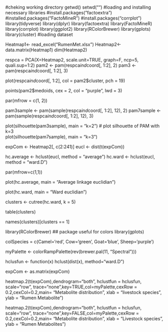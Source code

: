 #####
#cheking working directory
getwd()
setwd("")
#loading and installing necessary libraries
#install.packages("factoextra")
#installed.packages("FactoMineR")
#install.packages("corrplot")
library(tidyverse)
library(dplyr)
library(factoextra)
library(FactoMineR)
library(corrplot)
library(ggplot2)
library(RColorBrewer)
library(gplots)
library(cluster)
#loading dataset

Heatmap1<- read_excel("RumenMet.xlsx")
Heatmap2<-data.matrix(Heatmap1)
dim(Heatmap2)

respca = PCA(X=Heatmap2, scale.unit=TRUE, graph=F, ncp=5, quali.sup=1:2)
pam2 <- pam(respca$ind$coord[, 1:2], 2)
pam3 <- pam(respca$ind$coord[, 1:2], 3)

plot(respca$ind$coord[, 1:2], col = pam2$cluster, pch = 19)

points(pam2$medoids, cex = 2, col = "purple", lwd = 3)

par(mfrow = c(1, 2))

pam3sample <- pam(sample(respca$ind$coord[, 1:2], 12), 2)
pam7sample <- pam(sample(respca$ind$coord[, 1:2], 12), 3)

plot(silhouette(pam3sample), main = "k=2")  # plot silhouette of PAM with k=3  
plot(silhouette(pam7sample), main = "k=3")

expCom <- Heatmap2[, c(2:241)]
eucl <- dist(t(expCom))

hc.average <- hclust(eucl, method = "average")
hc.ward <- hclust(eucl, method = "ward.D")

par(mfrow=c(1,1))

plot(hc.average, main = "Average linkage \n euclidian")

plot(hc.ward, main = "Ward \n euclidian")

clusters <- cutree(hc.ward, k = 5)

table(clusters)

names(clusters)[clusters == 1]

library(RColorBrewer) ## package useful for colors
library(gplots)

colSpecies = c(Camel='red', Cow='green', Goat='blue', Sheep='purple')

myPalette <- colorRampPalette(rev(brewer.pal(11, "Spectral")))

hclusfun <- function(x) hclust(dist(x), method="ward.D")

expCom <- as.matrix(expCom)

heatmap.2(t(expCom),dendrogram="both", hclustfun = hclusfun, scale="row", trace="none",key=TRUE,col=myPalette,cexRow = 0.2,cexCol=0.2,main= "Metabolite distribution ", xlab = "livestock species", ylab = "Rumen Metabolite")

heatmap.2(t(expCom),dendrogram="both", hclustfun = hclusfun, scale="row", trace="none",key=FALSE,col=myPalette,cexRow = 0.2,cexCol=0.2,main= "Metabolite distribution ", xlab = "Livestock species", ylab = "Rumen Metabolites")

